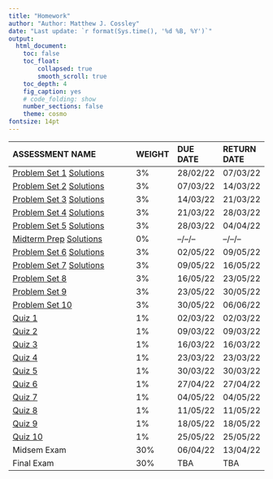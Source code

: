 ```yaml
---
title: "Homework"
author: "Author: Matthew J. Cossley"
date: "Last update: `r format(Sys.time(), '%d %B, %Y')`"
output:
  html_document:
    toc: false
    toc_float:
        collapsed: true
        smooth_scroll: true
    toc_depth: 4
    fig_caption: yes
    # code_folding: show
    number_sections: false
    theme: cosmo
fontsize: 14pt
---
```


| ASSESSMENT NAME                                                              |   WEIGHT | DUE DATE   | RETURN DATE   |
| :---------------------------------------------------------------------       | :------- | :--------- | :------------ |
| [Problem Set  1](homework_1.html) [Solutions](homework_1_solutions.html)     |       3% | 28/02/22   | 07/03/22      |
| [Problem Set  2](homework_2.html) [Solutions](homework_2_solutions.html)     |       3% | 07/03/22   | 14/03/22      |
| [Problem Set  3](homework_3.html) [Solutions](homework_3_solutions.html)     |       3% | 14/03/22   | 21/03/22      |
| [Problem Set  4](homework_4.html) [Solutions](homework_4_solutions.html)     |       3% | 21/03/22   | 28/03/22      |
| [Problem Set  5](homework_5.html) [Solutions](homework_5_solutions.html)     |       3% | 28/03/22   | 04/04/22      |
| [Midterm Prep  ](midterm_prep.html) [Solutions](midterm_prep_solutions.html) |       0% | --/--/--   | --/--/--      |
| [Problem Set  6](homework_6.html) [Solutions](homework_6_solutions.html)     |       3% | 02/05/22   | 09/05/22      |
| [Problem Set  7](homework_7.html) [Solutions](homework_7_solutions.html)     |       3% | 09/05/22   | 16/05/22      |
| [Problem Set  8](homework_8.html)                                            |       3% | 16/05/22   | 23/05/22      |
| [Problem Set  9](homework_9.html)                                            |       3% | 23/05/22   | 30/05/22      |
| [Problem Set 10](homework_10.html)                                           |       3% | 30/05/22   | 06/06/22      |
| [Quiz  1](https://ilearn.mq.edu.au/course/view.php?id=62402)                 |       1% | 02/03/22   | 02/03/22      |
| [Quiz  2](https://ilearn.mq.edu.au/course/view.php?id=62402)                 |       1% | 09/03/22   | 09/03/22      |
| [Quiz  3](https://ilearn.mq.edu.au/course/view.php?id=62402)                 |       1% | 16/03/22   | 16/03/22      |
| [Quiz  4](https://ilearn.mq.edu.au/course/view.php?id=62402)                 |       1% | 23/03/22   | 23/03/22      |
| [Quiz  5](https://ilearn.mq.edu.au/course/view.php?id=62402)                 |       1% | 30/03/22   | 30/03/22      |
| [Quiz  6](https://ilearn.mq.edu.au/course/view.php?id=62402)                 |       1% | 27/04/22   | 27/04/22      |
| [Quiz  7](https://ilearn.mq.edu.au/course/view.php?id=62402)                 |       1% | 04/05/22   | 04/05/22      |
| [Quiz  8](https://ilearn.mq.edu.au/course/view.php?id=62402)                 |       1% | 11/05/22   | 11/05/22      |
| [Quiz  9](https://ilearn.mq.edu.au/course/view.php?id=62402)                 |       1% | 18/05/22   | 18/05/22      |
| [Quiz 10](https://ilearn.mq.edu.au/course/view.php?id=62402)                 |       1% | 25/05/22   | 25/05/22      |
| Midsem Exam                                                                  |      30% | 06/04/22   | 13/04/22      |
| Final Exam                                                                   |      30% | TBA        | TBA           |
